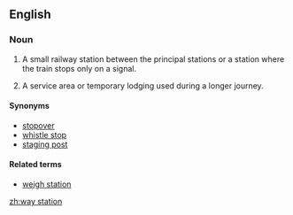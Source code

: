 ==English==

===Noun===
{{en-noun|sg=[[way]] [[station]]}}

# A small railway station between the principal stations or a station where the train stops only on a signal.
# {{figurative}} A service area or temporary lodging used during a longer journey.

====Synonyms====
* [[stopover]]
* [[whistle stop]]
* [[staging post]]

====Related terms====
<!--* [[mansio]] (Latin)-->
* [[weigh station]]

[[zh:way station]]